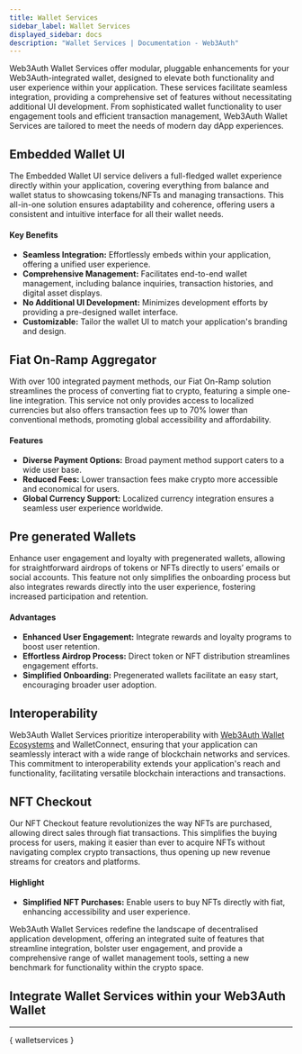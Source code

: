 ```yaml
---
title: Wallet Services
sidebar_label: Wallet Services
displayed_sidebar: docs
description: "Wallet Services | Documentation - Web3Auth"
---
```



Web3Auth Wallet Services offer modular, pluggable enhancements for your Web3Auth-integrated wallet, designed to elevate both functionality and user
experience within your application. These services facilitate seamless integration, providing a comprehensive set of features without necessitating
additional UI development. From sophisticated wallet functionality to user engagement tools and efficient transaction management, Web3Auth Wallet
Services are tailored to meet the needs of modern day dApp experiences.

## Embedded Wallet UI

The Embedded Wallet UI service delivers a full-fledged wallet experience directly within your application, covering everything from balance and wallet
status to showcasing tokens/NFTs and managing transactions. This all-in-one solution ensures adaptability and coherence, offering users a consistent
and intuitive interface for all their wallet needs.

#### Key Benefits

- **Seamless Integration:** Effortlessly embeds within your application, offering a unified user experience.
- **Comprehensive Management:** Facilitates end-to-end wallet management, including balance inquiries, transaction histories, and digital asset
  displays.
- **No Additional UI Development:** Minimizes development efforts by providing a pre-designed wallet interface.
- **Customizable:** Tailor the wallet UI to match your application's branding and design.

## Fiat On-Ramp Aggregator

With over 100 integrated payment methods, our Fiat On-Ramp solution streamlines the process of converting fiat to crypto, featuring a simple one-line
integration. This service not only provides access to localized currencies but also offers transaction fees up to 70% lower than conventional methods,
promoting global accessibility and affordability.

#### Features

- **Diverse Payment Options:** Broad payment method support caters to a wide user base.
- **Reduced Fees:** Lower transaction fees make crypto more accessible and economical for users.
- **Global Currency Support:** Localized currency integration ensures a seamless user experience worldwide.

## Pre generated Wallets

Enhance user engagement and loyalty with pregenerated wallets, allowing for straightforward airdrops of tokens or NFTs directly to users’ emails or
social accounts. This feature not only simplifies the onboarding process but also integrates rewards directly into the user experience, fostering
increased participation and retention.

#### Advantages

- **Enhanced User Engagement:** Integrate rewards and loyalty programs to boost user retention.
- **Effortless Airdrop Process:** Direct token or NFT distribution streamlines engagement efforts.
- **Simplified Onboarding:** Pregenerated wallets facilitate an easy start, encouraging broader user adoption.

## Interoperability

Web3Auth Wallet Services prioritize interoperability with [Web3Auth Wallet Ecosystems](/docs/product/wallet-ecosystems) and WalletConnect, ensuring
that your application can seamlessly interact with a wide range of blockchain networks and services. This commitment to interoperability extends your
application's reach and functionality, facilitating versatile blockchain interactions and transactions.

## NFT Checkout

Our NFT Checkout feature revolutionizes the way NFTs are purchased, allowing direct sales through fiat transactions. This simplifies the buying
process for users, making it easier than ever to acquire NFTs without navigating complex crypto transactions, thus opening up new revenue streams for
creators and platforms.

#### Highlight

- **Simplified NFT Purchases:** Enable users to buy NFTs directly with fiat, enhancing accessibility and user experience.

Web3Auth Wallet Services redefine the landscape of decentralised application development, offering an integrated suite of features that streamline
integration, bolster user engagement, and provide a comprehensive range of wallet management tools, setting a new benchmark for functionality within
the crypto space.

## Integrate Wallet Services within your Web3Auth Wallet

---

{ walletservices }
